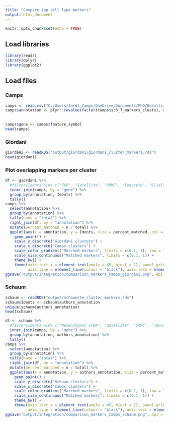 ---
title: "Compare top cell type markers"
output: html_document
---

```{r setup, include=FALSE}
knitr::opts_chunk$set(echo = TRUE)
```

## Load libraries
```{r}
library(readr)
library(dplyr)
library(ggplot2)
```

## Load files
### Camps
```{r}
camps <- read.csv("C:/Users/Jordi_Camps/OneDrive/Documents/PhD/Results/Aregs in skeletal muscle project/scRNAseq analysis/1moWTB-GC040290/scRNAseq/tables/Interstitium/k7_de_genes.csv")
camps$annotation <- plyr::revalue(factor(camps$sc3_7_markers_clusts), c("1" = "ISC", "2" = "ISC", "3" = "ISC", 
                                                                                  "4" = "Satellite", "5" = "Schwann", 
                                                                                  "6" = "Smooth muscle", "7" = "Fibroblast"))
camps$gene <- camps$feature_symbol
head(camps)
```

### Giordani
```{r}
giordani <- readRDS("output/giordani/giordani_cluster_markers.rds")
head(giordani)
```

### Plot overlapping markers per cluster
```{r fig.height=5, fig.width=5}
df <- giordani %>%
  #filter(Idents %in% c("FAP", "Satellite", "SMMC", "Tenocyte", "Glial")) %>%
  inner_join(camps, by = "gene") %>%
  group_by(annotation, Idents) %>%
  tally() 
camps %>%
  select(annotation) %>%
  group_by(annotation) %>%
  tally(name = "total") %>%
  right_join(df, by = "annotation") %>%
  mutate(percent_matched = n / total) %>%
  ggplot(aes(x = annotation, y = Idents, size = percent_matched, col = percent_matched)) +
    geom_point() +
    scale_y_discrete("Giordani clusters") +
    scale_x_discrete("Camps clusters") +
    scale_color_gradient("Matched markers", limits = c(0.1, 1), low = "darkgrey", high = "blue", guide = "legend") +
    scale_size_continuous("Matched markers", limits = c(0.1, 1)) +
    theme_bw() +
    theme(axis.text.x = element_text(angle = 45, hjust = 1), panel.grid = element_blank(), panel.border = element_blank(), 
          axis.line = element_line(colour = "black"), axis.text = element_text(colour = "black"), legend.position = "top")
ggsave("output/integration/comparison_markers_camps_giordani.png", dpi = 300, height = 5, width = 5)
```


### Schaum
```{r}
schaum <- readRDS("output/schaum/tm_cluster_markers.rds")
schaum$Idents <- schaum$authors_annotation
unique(schaum$authors_annotation)
head(schaum)
```

```{r fig.height=5, fig.width=5}
df <- schaum %>%
  #filter(Idents %in% c("Mesenchymal stem", "Satellite", "SMMC", "Tenocyte", "Glial")) %>%
  inner_join(camps, by = "gene") %>%
  group_by(annotation, authors_annotation) %>%
  tally() 
camps %>%
  select(annotation) %>%
  group_by(annotation) %>%
  tally(name = "total") %>%
  right_join(df, by = "annotation") %>%
  mutate(percent_matched = n / total) %>%
  ggplot(aes(x = annotation, y = authors_annotation, size = percent_matched, col = percent_matched)) +
    geom_point() +
    scale_y_discrete("Schaum clusters") +
    scale_x_discrete("Camps clusters") +
    scale_color_gradient("Matched markers", limits = c(0.1, 1), low = "darkgrey", high = "blue", guide = "legend") +
    scale_size_continuous("Matched markers", limits = c(0.1, 1)) +
    theme_bw() +
    theme(axis.text.x = element_text(angle = 45, hjust = 1), panel.grid = element_blank(), panel.border = element_blank(), 
          axis.line = element_line(colour = "black"), axis.text = element_text(colour = "black"), legend.position = "top")
ggsave("output/integration/comparison_markers_camps_schaum.png", dpi = 300, height = 5, width = 5)
```

